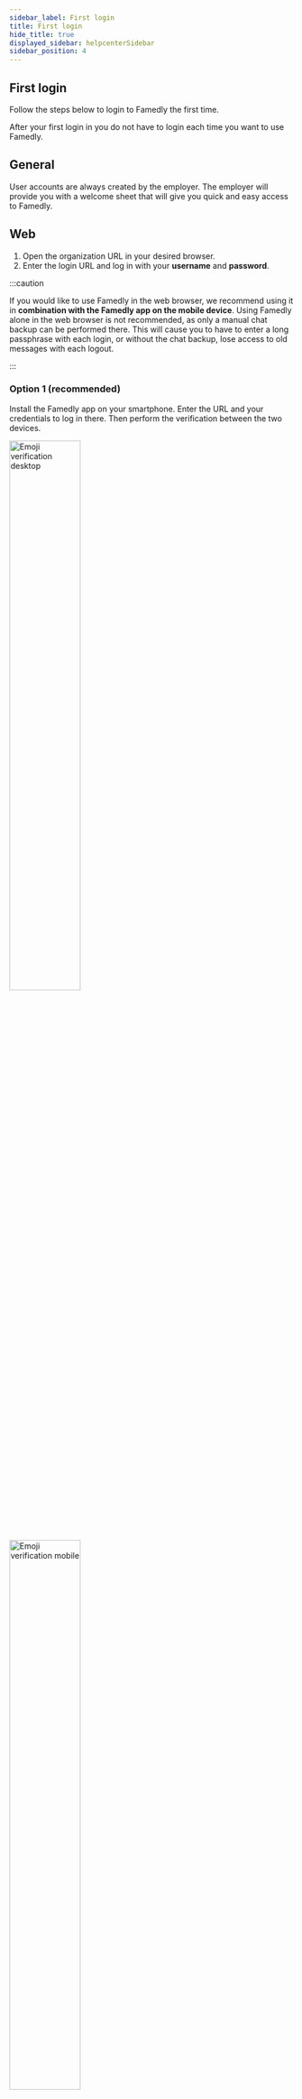 ```yaml
---
sidebar_label: First login
title: First login
hide_title: true
displayed_sidebar: helpcenterSidebar
sidebar_position: 4
---
```



<div class="hero hero--primary">
  <div class="container">
    <h2 class="hero__title">First login</h2>
    <p class="hero__subtitle">Follow the steps below to login to Famedly the first time.</p>
    <p>After your first login in you do not have to login each time you want to use Famedly.</p>
  </div>
</div>

## General

User accounts are always created by the employer. The employer will provide you with a welcome sheet that will give you quick and easy access to Famedly.

## Web

1. Open the organization URL in your desired browser.
2. Enter the login URL and log in with your <b>username</b> and <b>password</b>.

:::caution

If you would like to use Famedly in the web browser, we recommend using it in <b>combination with the Famedly app on the mobile device</b>.
Using Famedly alone in the web browser is not recommended, as only a manual chat backup can be performed there. This will cause you to have to enter a long passphrase with each login, or without the chat backup, lose access to old messages with each logout.

:::

### Option 1 (recommended)

Install the Famedly app on your smartphone. Enter the URL and your credentials to log in there. Then perform the verification between the two devices.

<div class="row">
  <div class="column">
    <img alt="Emoji verification desktop" src={useBaseUrl('img/emoji_verification_desktop.png')} width="50%"/>
  </div>
  <div class="column">
    <img alt="Emoji verification mobile" src={useBaseUrl('img/emoji_verification.PNG.png')} width="50%"/>
  </div>
</div>

### Option 2

Can't or don't want to use a mobile device? Activate your chat backup and keep the passphrase safe! You will need it when you log in again to access your old messages.

<img alt="Passphrase" src={useBaseUrl('img/passphrase.PNG.png')} width="50%"/>

:::info

**How can I create a passphrase?**

If you have not yet created a chat backup and have not yet received a passphrase you can set one up the first time you log in to the web browser.

**When do I need the passphrase?**

You only need the passphrase if you are logged out on all devices and the verification between two devices is therefore not possible. In this case the passphrase must be entered so that all old messages are decrypted after login.

**What happens if I have lost the passphrase and am logged out on all devices? on all devices?**

If you have not kept your passphrase or can no longer find it, and you are also are logged out on all devices, you can only reset your account. Your contacts and groups remain, but previous message content can no longer be decrypted. 

:::

:::caution

With the passphrase, you have access to all your encrypted data and previous chat histories. You need this passphrase to recover your chat history if you have been
logged out on all devices.
The passphrase cannot be recovered if lost!

:::

### Option 3

Using Famedly on the web browser alone without a manual chat backup is not recommended. Every time you log out, you lose access to your old messages. These cannot be restored then!


## Mobile

1. Download Famedly from the App Store or Google Play Store.
2. Enter the <b>login URL</b> and log in with your <b>username</b> and <b>password</b>.
3. If you log out without having activated your chat backup via the settings first <b>or</b> if you are still logged in on another device, please activate it before logging out. Otherwise you would irrevocably lose your old messages!

<img alt="Passphrase" src={useBaseUrl('img/settings_overview_1.PNG.png')} width="50%"/>
